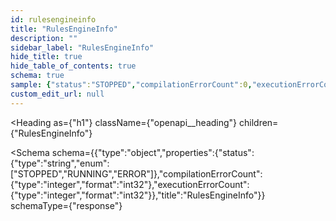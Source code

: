 ```yaml
---
id: rulesengineinfo
title: "RulesEngineInfo"
description: ""
sidebar_label: "RulesEngineInfo"
hide_title: true
hide_table_of_contents: true
schema: true
sample: {"status":"STOPPED","compilationErrorCount":0,"executionErrorCount":0}
custom_edit_url: null
---
```



<Heading
  as={"h1"}
  className={"openapi__heading"}
  children={"RulesEngineInfo"}
>
</Heading>





<Schema
  schema={{"type":"object","properties":{"status":{"type":"string","enum":["STOPPED","RUNNING","ERROR"]},"compilationErrorCount":{"type":"integer","format":"int32"},"executionErrorCount":{"type":"integer","format":"int32"}},"title":"RulesEngineInfo"}}
  schemaType={"response"}
>
  
</Schema>
            